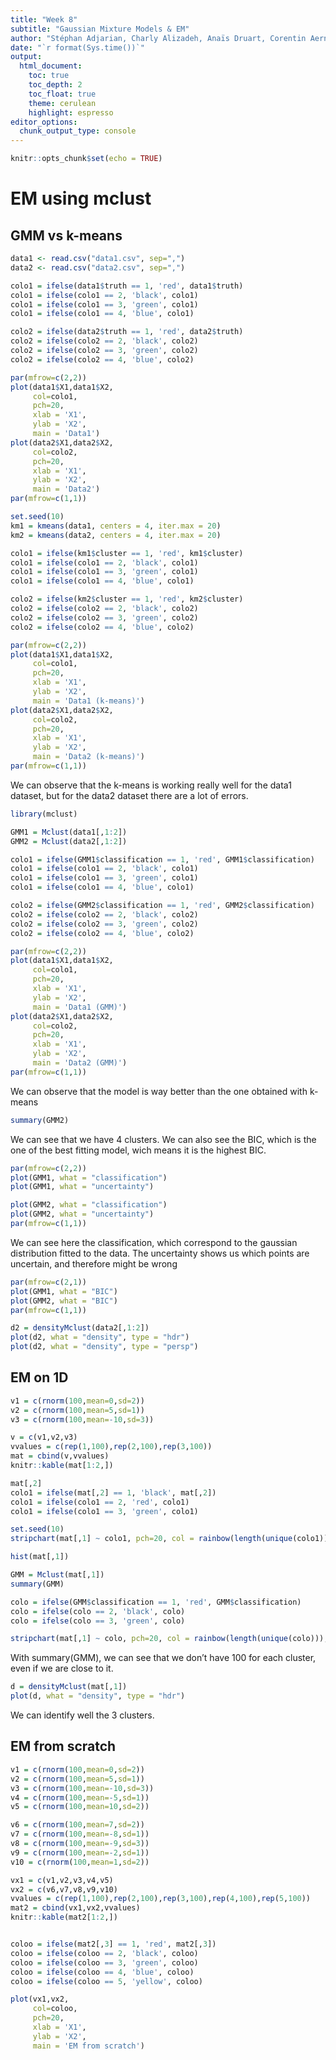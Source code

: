 ---
title: "Week 8"
subtitle: "Gaussian Mixture Models & EM"
author: "Stéphan Adjarian, Charly Alizadeh, Anaïs Druart, Corentin Aernouts, Richard Aumasson, Nandy Bâ, Nicolas Tran-Hong"
date: "`r format(Sys.time())`"
output:
  html_document:
    toc: true
    toc_depth: 2
    toc_float: true
    theme: cerulean
    highlight: espresso
editor_options: 
  chunk_output_type: console
---

```{r setup, include=FALSE}
knitr::opts_chunk$set(echo = TRUE)
```

# EM using mclust

## GMM vs k-means

```{r q1}
data1 <- read.csv("data1.csv", sep=",")
data2 <- read.csv("data2.csv", sep=",")

colo1 = ifelse(data1$truth == 1, 'red', data1$truth)
colo1 = ifelse(colo1 == 2, 'black', colo1)
colo1 = ifelse(colo1 == 3, 'green', colo1)
colo1 = ifelse(colo1 == 4, 'blue', colo1)

colo2 = ifelse(data2$truth == 1, 'red', data2$truth)
colo2 = ifelse(colo2 == 2, 'black', colo2)
colo2 = ifelse(colo2 == 3, 'green', colo2)
colo2 = ifelse(colo2 == 4, 'blue', colo2)

par(mfrow=c(2,2))
plot(data1$X1,data1$X2,
     col=colo1,
     pch=20,
     xlab = 'X1',
     ylab = 'X2',
     main = 'Data1')
plot(data2$X1,data2$X2,
     col=colo2,
     pch=20,
     xlab = 'X1',
     ylab = 'X2',
     main = 'Data2')
par(mfrow=c(1,1))
```

```{r q2}
set.seed(10)
km1 = kmeans(data1, centers = 4, iter.max = 20)
km2 = kmeans(data2, centers = 4, iter.max = 20)

colo1 = ifelse(km1$cluster == 1, 'red', km1$cluster)
colo1 = ifelse(colo1 == 2, 'black', colo1)
colo1 = ifelse(colo1 == 3, 'green', colo1)
colo1 = ifelse(colo1 == 4, 'blue', colo1)

colo2 = ifelse(km2$cluster == 1, 'red', km2$cluster)
colo2 = ifelse(colo2 == 2, 'black', colo2)
colo2 = ifelse(colo2 == 3, 'green', colo2)
colo2 = ifelse(colo2 == 4, 'blue', colo2)

par(mfrow=c(2,2))
plot(data1$X1,data1$X2,
     col=colo1,
     pch=20,
     xlab = 'X1',
     ylab = 'X2',
     main = 'Data1 (k-means)')
plot(data2$X1,data2$X2,
     col=colo2,
     pch=20,
     xlab = 'X1',
     ylab = 'X2',
     main = 'Data2 (k-means)')
par(mfrow=c(1,1))

```

We can observe that the k-means is working really well for the data1 dataset, but for the data2 dataset there are a lot of errors.

```{r q3}
library(mclust)

GMM1 = Mclust(data1[,1:2])
GMM2 = Mclust(data2[,1:2])

colo1 = ifelse(GMM1$classification == 1, 'red', GMM1$classification)
colo1 = ifelse(colo1 == 2, 'black', colo1)
colo1 = ifelse(colo1 == 3, 'green', colo1)
colo1 = ifelse(colo1 == 4, 'blue', colo1)

colo2 = ifelse(GMM2$classification == 1, 'red', GMM2$classification)
colo2 = ifelse(colo2 == 2, 'black', colo2)
colo2 = ifelse(colo2 == 3, 'green', colo2)
colo2 = ifelse(colo2 == 4, 'blue', colo2)

par(mfrow=c(2,2))
plot(data1$X1,data1$X2,
     col=colo1,
     pch=20,
     xlab = 'X1',
     ylab = 'X2',
     main = 'Data1 (GMM)')
plot(data2$X1,data2$X2,
     col=colo2,
     pch=20,
     xlab = 'X1',
     ylab = 'X2',
     main = 'Data2 (GMM)')
par(mfrow=c(1,1))
```

We can observe that the model is way better than the one obtained with k-means

```{r q4}
summary(GMM2)
```

We can see that we have 4 clusters. We can also see the BIC, which is the one of the best fitting model, wich means it is the highest BIC.

```{r q5}
par(mfrow=c(2,2))
plot(GMM1, what = "classification")
plot(GMM1, what = "uncertainty")

plot(GMM2, what = "classification")
plot(GMM2, what = "uncertainty")
par(mfrow=c(1,1))
```

We can see here the classification, which correspond to the gaussian distribution fitted to the data. The uncertainty shows us which points are uncertain, and therefore might be wrong

```{r q6}
par(mfrow=c(2,1))
plot(GMM1, what = "BIC")
plot(GMM2, what = "BIC")
par(mfrow=c(1,1))
```

```{r q7}
d2 = densityMclust(data2[,1:2])
plot(d2, what = "density", type = "hdr")
plot(d2, what = "density", type = "persp")

```

## EM on 1D

```{r q8}
v1 = c(rnorm(100,mean=0,sd=2))
v2 = c(rnorm(100,mean=5,sd=1))
v3 = c(rnorm(100,mean=-10,sd=3))

v = c(v1,v2,v3)
vvalues = c(rep(1,100),rep(2,100),rep(3,100))
mat = cbind(v,vvalues)
knitr::kable(mat[1:2,])

```

```{r q9}
mat[,2]
colo1 = ifelse(mat[,2] == 1, 'black', mat[,2])
colo1 = ifelse(colo1 == 2, 'red', colo1)
colo1 = ifelse(colo1 == 3, 'green', colo1)

set.seed(10)
stripchart(mat[,1] ~ colo1, pch=20, col = rainbow(length(unique(colo1))), vertical=FALSE)
```

```{r q10}
hist(mat[,1])
```

```{r q11}
GMM = Mclust(mat[,1])
summary(GMM)

colo = ifelse(GMM$classification == 1, 'red', GMM$classification)
colo = ifelse(colo == 2, 'black', colo)
colo = ifelse(colo == 3, 'green', colo)

stripchart(mat[,1] ~ colo, pch=20, col = rainbow(length(unique(colo))), vertical=FALSE)

```

With summary(GMM), we can see that we don't have 100 for each cluster, even if we are close to it.

```{r q12}
d = densityMclust(mat[,1])
plot(d, what = "density", type = "hdr")
```

We can identify well the 3 clusters.

## EM from scratch

```{r q2.1}
v1 = c(rnorm(100,mean=0,sd=2))
v2 = c(rnorm(100,mean=5,sd=1))
v3 = c(rnorm(100,mean=-10,sd=3))
v4 = c(rnorm(100,mean=-5,sd=1))
v5 = c(rnorm(100,mean=10,sd=2))

v6 = c(rnorm(100,mean=7,sd=2))
v7 = c(rnorm(100,mean=-8,sd=1))
v8 = c(rnorm(100,mean=-9,sd=3))
v9 = c(rnorm(100,mean=-2,sd=1))
v10 = c(rnorm(100,mean=1,sd=2))

vx1 = c(v1,v2,v3,v4,v5)
vx2 = c(v6,v7,v8,v9,v10)
vvalues = c(rep(1,100),rep(2,100),rep(3,100),rep(4,100),rep(5,100))
mat2 = cbind(vx1,vx2,vvalues)
knitr::kable(mat2[1:2,])


coloo = ifelse(mat2[,3] == 1, 'red', mat2[,3])
coloo = ifelse(coloo == 2, 'black', coloo)
coloo = ifelse(coloo == 3, 'green', coloo)
coloo = ifelse(coloo == 4, 'blue', coloo)
coloo = ifelse(coloo == 5, 'yellow', coloo)

plot(vx1,vx2,
     col=coloo,
     pch=20,
     xlab = 'X1',
     ylab = 'X2',
     main = 'EM from scratch')
```



